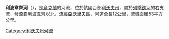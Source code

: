 <!-- 檔案不存在 [[Image:Річка_Липовець.jpg|right]] -->

'''利波韋齊河'''（{{lang-uk|Липовець}}），是[[烏克蘭|烏克蘭]]的河流，位於該國西部[[利沃夫州|利沃夫州]]，屬於[[列季欽河|列季欽河]]的右支流，發源自[[利波韋齊_(亞沃里夫區)|利波韋齊]]以北，流經[[亞沃里夫區|亞沃里夫區]]，河道全長12公里，流域面積53平方公里。

{{DEFAULTSORT:Липовець (річка)}}
[[Category:利沃夫州河流|Category:利沃夫州河流]]


{{Ukraine-river-stub}}